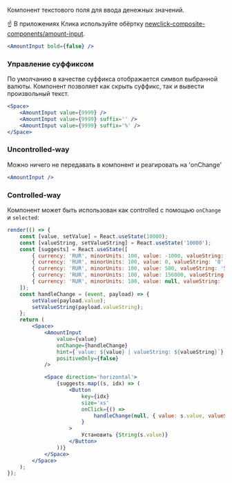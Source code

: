 Компонент текстового поля для ввода денежных значений.

☝️ В приложениях Клика используйте обёртку [newclick-composite-components/amount-input](http://digital/demo/newclick-composite-components/master/?path=/docs/form-amountinput--basic).

```jsx live
<AmountInput bold={false} />
```

### Управление суффиксом

По умолчанию в качестве суффикса отображается символ выбранной валюты.
Компонент позволяет как скрыть суффикс, так и вывести произвольный текст.

```jsx live
<Space>
    <AmountInput value={9999} />
    <AmountInput value={9999} suffix='' />
    <AmountInput value={9999} suffix='%' />
</Space>
```

### Uncontrolled-way

Можно ничего не передавать в компонент и реагировать на 'onChange'

```jsx live
<AmountInput />
```

### Controlled-way

Компонент может быть использован как controlled с помощью `onChange` и `selected`:

```jsx live
render(() => {
    const [value, setValue] = React.useState(10000);
    const [valueString, setValueString] = React.useState('10000');
    const [suggests] = React.useState([
        { currency: 'RUR', minorUnits: 100, value: -1000, valueString: '-10' },
        { currency: 'RUR', minorUnits: 100, value: 0, valueString: '0' },
        { currency: 'RUR', minorUnits: 100, value: 500, valueString: '5' },
        { currency: 'RUR', minorUnits: 100, value: 156000, valueString: '1560' },
        { currency: 'RUR', minorUnits: 100, value: null, valueString: '' },
    ]);
    const handleChange = (event, payload) => {
        setValue(payload.value);
        setValueString(payload.valueString);
    };
    return (
        <Space>
            <AmountInput
                value={value}
                onChange={handleChange}
                hint={`value: ${value} | valueString: ${valueString}`}
                positiveOnly={false}
            />

            <Space direction='horizontal'>
                {suggests.map((s, idx) => (
                    <Button
                        key={idx}
                        size='xs'
                        onClick={() =>
                            handleChange(null, { value: s.value, valueString: s.valueString })
                        }
                    >
                        Установить {String(s.value)}
                    </Button>
                ))}
            </Space>
        </Space>
    );
});
```
